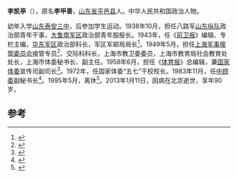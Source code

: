 '''李凯亭'''（{{bd|1923年|11月|2013年|1月11日|catIdx=Li}}），原名'''李甲善'''，[[山东省|山东省]][[平邑县|平邑县]]人。中华人民共和国政治人物。

幼年入学[[山东泰安三中|山东泰安三中]]，后参加学生运动。1938年10月，担任八路军[[山东纵队|山东纵队]]政治部青年干事，[[大鲁南军区|大鲁南军区]]政治部青年股股长。1943年，任《[[前卫报|前卫报]]》编辑、专栏主编，[[华东军区|华东军区]]政治部科长，军区军邮局局长<ref name="廖盖隆罗竹风1990">{{cite book|author1=廖盖隆|author2=罗竹风|author3=范源|title=中囯人名大辞典|url=http://books.google.com/books?id=3BEVAQAAMAAJ|year=1990|publisher=上海辞书出版社|page=794}}</ref>。1949年5月，担任[[上海军事接管委员会|上海军事接管委员会]]接管专员<ref>{{cite book|title=上海文史资料选辑|url=http://books.google.com/books?id=hEE3AQAAIAAJ|publisher=人民出版社|page=3}}</ref>、交际科科长，上海市教卫委委员，上海市教育局社会教育处处长，上海市体委秘书长、副主任。1958年6月，担任《[[体育报|体育报]]》总编辑，兼[[国家体委|国家体委]]宣传司副司长<ref name="中文出版物服务中心">{{cite book|author=中文出版物服务中心|title=中共重要历史文献资料汇编 "文革"初期有关中共军事系统暨领导人的批判资料专辑|url=http://books.google.com/books?id=rYQPAQAAMAAJ|publisher=中文出版物服务中心|pages=33–36}}</ref>。1972年，任国家体委“五七”干校校长。1983年11月，任[[中顾委|中顾委]]副秘书长<ref>{{cite book|title=山东省志, Volume 82|url=http://books.google.com/books?id=lFgLAQAAMAAJ|publisher=山东人民出版社|page=535}}</ref>。1995年5月，离休<ref name="廖盖隆罗竹风1990">{{cite book|author1=廖盖隆|author2=罗竹风|author3=范源|title=中囯人名大辞典|url=http://books.google.com/books?id=3BEVAQAAMAAJ|year=1990|publisher=上海辞书出版社|page=794}}</ref>。2013年1月11日，因病在北京逝世，享年90岁。

==参考==
{{reflist}}
{{中国政治人物小作品}}